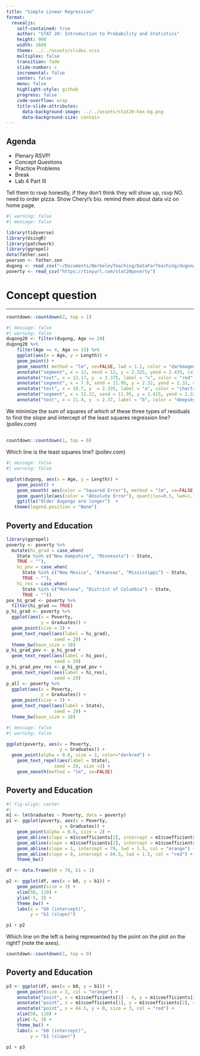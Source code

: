 ```yaml
---
title: "Simple Linear Regression"
format:
  revealjs:
    self-contained: true
    author: "STAT 20: Introduction to Probability and Statistics"
    height: 900
    width: 1600
    theme: ../../assets/slides.scss
    multiplex: false
    transition: fade
    slide-number: c
    incremental: false
    center: false
    menu: false
    highlight-style: github
    progress: false
    code-overflow: wrap
    title-slide-attributes:
      data-background-image: ../../assets/stat20-hex-bg.png
      data-background-size: contain
---
```


## Agenda

- Plenary RSVP!
- Concept Questions
- Practice Problems
- Break
- Lab 4 Part III

:::{.notes}
Tell them to rsvp honestly, if they don't think they will show up, rsvp NO. need to order pizza. Show Cheryl's bio. remind them about data viz on home page.
:::

```r
#| warning: false
#| message: false

library(tidyverse)
library(UsingR)
library(patchwork)
library(ggrepel)
data(father.son)
pearson <- father.son
dugong <- read_csv("~/Documents/BerkeleyTeaching/DataForTeaching/dugong.csv")
poverty <- read_csv("https://tinyurl.com/stat20poverty")
```


# Concept question

---

```r
countdown::countdown(2, top = 1)
```

<!-- :::: {.columns} -->

<!-- ::: {.column width="35%"} -->
<!-- There are three types of residuals (errors) shown here, from the observed data point to the least squares regression line: parallel to the $x$-axis (a), perpendicular from the point to the line (b),  and parallel to the $y$-axis (c), -->

<!-- ::: -->

<!-- ::: {.column width="65%"} -->

```r
#| message: false
#| warning: false
dugong20 <- filter(dugong, Age <= 20)
dugong20 %>% 
    filter(Age >= 4, Age <= 15) %>%
    ggplot(aes(x = Age, y = Length)) + 
    geom_point() + 
    geom_smooth( method = "lm", se=FALSE, lwd = 1.1, color = "darkmagenta") +
    annotate("segment", x = 12, xend = 12, y = 2.325, yend = 2.435, color = "red", lwd = 1.1) +
    annotate("text", x = 12.17, y  = 2.375, label = "c", color = "red", size = 5) + 
    annotate("segment", x = 7.9, xend = 11.95, y = 2.32, yend = 2.32, color = "chartreuse3", lwd = 1.1) +
    annotate("text", x = 10.7, y  = 2.335, label = "a", color = "chartreuse3", size = 5) +
    annotate("segment", x = 11.22, xend = 11.95, y = 2.415, yend = 2.322, color = "deepskyblue1", lwd = 1.1) + 
    annotate("text", x = 11.4, y  = 2.37, label = "b", color = "deepskyblue1", size = 5) 

```
<!-- ::: -->

<!-- :::: -->

:::{.poll}
We minimize the sum of squares of *which* of these three types of residuals to find the slope and intercept of the least squares regression line? (pollev.com)
:::

## 

```r
countdown::countdown(1, top = 0)
```


:::{.poll}
Which line is the least squares line? (pollev.com)
:::

```r
#| message: false
#| warning: false

ggplot(dugong, aes(x = Age, y = Length)) + 
    geom_point() + 
    geom_smooth( aes(color = "Squared Error"), method = "lm", se=FALSE, lwd = 1.1) +
    geom_quantile(aes(color = "Absolute Error"), quantiles=0.5, lwd=1.1) +
    ggtitle("Older dugongs are longer")  +
   theme(legend.position = "None")
```

## Poverty and Education

```r
library(ggrepel)
poverty <- poverty %>%
  mutate(hi_grad = case_when(
    State %in% c("New Hampshire", "Minnesota") ~ State, 
    TRUE ~ ""),
    hi_pov = case_when(
      State %in% c("New Mexico", "Arkansas", "Mississippi") ~ State,
      TRUE ~ ""),
    hi_res = case_when(
      State %in% c("Montana", "District of Columbia") ~ State,
      TRUE ~ ""))
pov_hi_grad <- poverty %>%
  filter(hi_grad == TRUE)
p_hi_grad <- poverty %>%
  ggplot(aes(x = Poverty, 
             y = Graduates)) +
  geom_point(size = 3) +
  geom_text_repel(aes(label = hi_grad),
                  seed = 29) +
  theme_bw(base_size = 18)
p_hi_grad_pov <- p_hi_grad +
  geom_text_repel(aes(label = hi_pov),
                  seed = 29)
p_hi_grad_pov_res <- p_hi_grad_pov +
  geom_text_repel(aes(label = hi_res),
                  seed = 29)
p_all <- poverty %>%
  ggplot(aes(x = Poverty, 
             y = Graduates)) +
  geom_point(size = 3) +
  geom_text_repel(aes(label = State),
                  seed = 29) +
  theme_bw(base_size = 18)

```

```r
#| message: false
#| warning: false

ggplot(poverty, aes(x = Poverty, 
                    y = Graduates)) +
  geom_point(alpha = 0.6, size = 2, color="darkred") +
    geom_text_repel(aes(label = State),
                  seed = 29, size =3) +
    geom_smooth(method = "lm", se=FALSE)
```

## Poverty and Education

```r
#| fig-align: center
#| 
m1 <- lm(Graduates ~ Poverty, data = poverty)
p1 <- ggplot(poverty, aes(x = Poverty, 
                    y = Graduates)) +
    geom_point(alpha = 0.6, size = 2) +
    geom_abline(slope = m1$coefficients[2], intercept = m1$coefficients[1], lwd = 1.5, col = "blue") +
    geom_abline(slope = m1$coefficients[2], intercept = m1$coefficients[1] - 4, lwd = 1.5, col = "green") +
    geom_abline(slope = 1, intercept = 70, lwd = 1.5, col = "orange") +
    geom_abline(slope = 0, intercept = 84.5, lwd = 1.5, col = "red") +
    theme_bw()

df <- data.frame(b0 = 70, b1 = 1)

p2 <- ggplot(df, aes(x = b0, y = b1)) +
    geom_point(size = 3) +
    xlim(50, 110) +
    ylim(-5, 3) +
    theme_bw() +
    labs(x = "b0 (intercept)",
         y = "b1 (slope)")

p1 + p2
```

:::{.poll}
Which line on the left is being represented by the point on the plot on the right? (note the axes).
:::

```r
countdown::countdown(1, top = 0)
```

## Poverty and Education

```r
p3 <- ggplot(df, aes(x = b0, y = b1)) +
    geom_point(size = 3, col = "orange") +
    annotate("point", x = m1$coefficients[1] - 4, y = m1$coefficients[2], size = 3, col = "green") +
    annotate("point", x = m1$coefficients[1], y = m1$coefficients[2], size = 3, col = "blue") +
    annotate("point", x = 84.5, y = 0, size = 3, col = "red") +
    xlim(50, 110) +
    ylim(-5, 3) +
    theme_bw() +
    labs(x = "b0 (intercept)",
         y = "b1 (slope)")

p1 + p3
```
